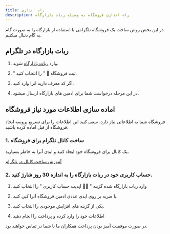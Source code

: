 ```yaml
---
title: راه اندازی
description: راه اندازی فروشگاه به وسیله ربات بازارگاه
---
```


در این بخش روش ساخت یک فروشگاه تلگرامی با استفاده از بازارگاه را به صورت گام به گام دنبال میکنیم.

## ربات بازارگاه در تلگرام


<Steps>

1. وارد [ربات بازارگاه](https://t.me/bazargah_shop_bot) شوید.

2. " ثبت فروشگاه 📝 " را انتخاب کنید.

3. اگر کد معرف دارید انرا وارد کنید.

4. در این مرحله درخواست شما برای ادمین های بازارگاه ارسال میشود.

</Steps>

## اماده سازی اطلاعات مورد نیاز فروشگاه

فروشگاه شما به اطلاعاتی نیاز دارد، سعی کنید این اطلاعات را برای تسریع پروسه ایجاد فروشگاه از قبل اماده کرده باشید.

### 1. ساخت کانال تلگرام برای فروشگاه

یک کانال برای فروشگاه خود ایجاد کنید و ایدی آنرا به خاطر بسپارید.


<Aside type="tip" title="راهنما">

[آموزش ساخت کانال در تلگرام](https://www.technolife.ir/blog/%D8%A2%D9%85%D9%88%D8%B2%D8%B4-%D8%AA%D8%B5%D9%88%DB%8C%D8%B1%DB%8C-%D8%B3%D8%A7%D8%AE%D8%AA-%DA%A9%D8%A7%D9%86%D8%A7%D9%84-%D8%AA%D9%84%DA%AF%D8%B1%D8%A7%D9%85/)

</Aside>


### 2. حساب کاربری خود در ربات بازارگاه را به اندازه 30 روز شارژ کنید.

<Steps>

1. وارد ربات بازارگاه شده گزینه " 🙎‍♂️ آپدیت حساب کاربری " را انتخاب کنید

2. با ضربه بر روی ایدی عددی ادمین فروشگاه آنرا کپی کنید.

3. یکی از گزینه های افزایش موجودی را انتخاب کنید.

4. اطلاعات خود را وارد کرده و پرداخت را انجام دهید

</Steps>

<Aside type="note" title="مهم">
در صورت موفقیت آمیز بودن پرداخت همکاران ما با شما در تماس خواهند بود.
</Aside>







